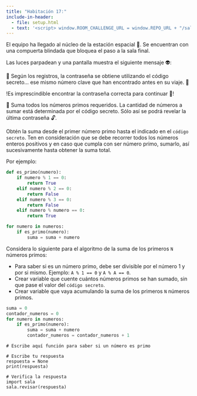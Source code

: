 ```yaml
---
title: "Habitación 17:"
include-in-header:
  - file: setup.html
  - text: '<script> window.ROOM_CHALLENGE_URL = window.REPO_URL + "/sala_17.py"; </script>'
---
```


El equipo ha llegado al núcleo de la estación espacial 🌌. Se encuentran con una compuerta blindada que bloquea el
paso a la sala final.

Las luces parpadean y una pantalla muestra el siguiente mensaje 👽:

<div class="d-flex justify-content-center">
<div class="alert alert-warning">
🧠 Según los registros, la contraseña se obtiene utilizando el código secreto... ese mismo número clave que han
encontrado antes en su viaje. 🔎
</div>
</div>

!Es imprescindible encontrar la contraseña correcta para continuar 🧩!

🔢 Suma todos los números primos requeridos. La cantidad de números a sumar está
determinada por el código secreto. Sólo así se podrá revelar la última contraseña 🔓.

<div class="alert alert-info">
Obtén la suma desde el primer número primo hasta el indicado en el `código secreto`. Ten en consideración que se debe recorrer todos
los números enteros positivos y en caso que cumpla con ser número primo, sumarlo, así sucesivamente hasta obtener la suma total.

Por ejemplo:

```python
def es_primo(numero):
    if numero % 1 == 0:
        return True
    elif numero % 2 == 0:
        return False
    elif numero % 3 == 0:
        return False
    elif numero % numero == 0:
        return True

for numero in numeros:
    if es_primo(numero):
        suma = suma + numero
```
</div>

::: {.callout-tip title="Pista" collapse="true"}
Considera lo siguiente para el algoritmo de la suma de los primeros `N` números primos:

- Para saber si es un número primo, debe ser divisible por el número 1 y por si mismo. Ejemplo: `A % 1 == 0`  y `A % A == 0`.
- Crear variable que cuente cuántos números primos se han sumado, sin que pase el valor del `código secreto`.
- Crear variable que vaya acumulando la suma de los primeros `N` números primos.

```python
suma = 0
contador_numeros = 0
for numero in numeros:
    if es_primo(numero):
        suma = suma + numero
        contador_numeros = contador_numeros + 1
```

:::

```pyodide-python

# Escribe aquí función para saber si un número es primo

# Escribe tu respuesta
respuesta = None
print(respuesta)

# Verifica la respuesta
import sala
sala.revisar(respuesta)
```